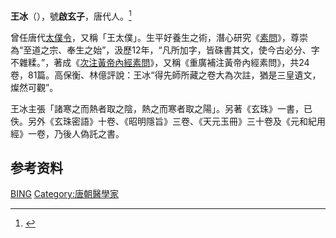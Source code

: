 {{otheruses|subject=唐朝醫學家王冰|other=其他名叫'''王冰'''的人物}}
'''王冰'''（{{bd|?||?||}}），號'''啟玄子'''，唐代人。<ref>{{Cite book|title=中医大辞典|author=李经纬, 余瀛鳌, 欧永欣等主编|publisher=人民卫生出版社|year=1995|isbn=|location=北京|pages=}}</ref>

曾任唐代[[太僕令|太僕令]]，又稱「王太僕」。生平好養生之術，潛心研究《[[素問|素問]]》，尊崇為“至道之宗、奉生之始”，汲歷12年，“凡所加字，皆硃書其文，使今古必分、字不雜糅。”，著成《[[黃帝內經|次注黃帝內經素問]]》，又稱《重廣補注黃帝內經素問》，共24卷，81篇。高保衡、林億評說：王冰“得先師所藏之卷大為次註，猶是三皇遺文，燦然可觀”。

王冰主張「諸寒之而熱者取之陰，熱之而寒者取之陽」。另著《玄珠》一書，已佚。另外《玄珠密語》十卷、《昭明隱旨》三卷、《天元玉冊》三十卷及《元和紀用經》一卷，乃後人偽託之書。

== 参考资料 ==
{{reflist}}

{{Authority control}}
{{DEFAULTSORT:Wang王}}
[[Category:王姓|BING]]
[[Category:唐朝醫學家|Category:唐朝醫學家]]